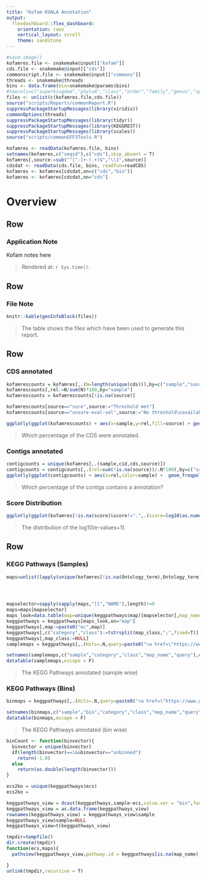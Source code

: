 ```yaml
---
title: "Kofam KOALA Annotation"
output: 
  flexdashboard::flex_dashboard:
    orientation: rows
    vertical_layout: scroll
    theme: sandstone
---
```


```r
#save.image()
kofamres.file <- snakemake@input[["kofam"]]
cds.file <- snakemake@input[["cds"]]
commonscript.file <- snakemake@input[["commons"]]
threads <- snakemake@threads
bins <- data.frame(bin=snakemake@params$bins)
#taxcols=c("superkingdom","phylum","class","order","family","genus","species")
files <- unlist(c(kofamres.file,cds.file))
source("scripts/Reports/commonReport.R")
suppressPackageStartupMessages(library(viridis))
commonOptions(threads)
suppressPackageStartupMessages(library(tidyr))
suppressPackageStartupMessages(library(KEGGREST))
suppressPackageStartupMessages(library(scales))
source("scripts/commonGFF3Tools.R")

kofamres <- readData(kofamres.file, bins)
setnames(kofamres,c("seqid"),c("cds"),skip_absent = T)
kofamres[,source:=sub("^[^-]+-(.+)$","\\1",source)]
cdsdat <- readData(cds.file, bins, readfun=readCDS)
kofamres <- kofamres[cdsdat,on=c("cds","bin")]
kofamres <- kofamres[cdsdat,on="cds"]

```

# Overview

## Row

### Application Note

Kofam notes here

> Rendered at: `r Sys.time()`.

## Row

### File Note

```r
knitr::kable(genInfoBlock(files))
```
> The table shows the files which have been used to generate this report.


## Row

### CDS annotated

```r
kofamrescounts = kofamres[,.(N=length(unique(cds))),by=c("sample","source")]
kofamrescounts[,rel:=N/sum(N)*100,by="sample"]
kofamrescounts = kofamrescounts[!is.na(source)]

kofamrescounts[source=="sure",source:="Threshold met"]
kofamrescounts[source=="unsure-eval-sel",source:="No threshold\navailable, E-Value\nselected"]

ggplotly(ggplot(kofamrescounts) + aes(x=sample,y=rel,fill=source) + geom_bar(stat="identity",position="stack") + labs(x="Sample",fill="Source",y="Of all CDS") + scale_y_continuous(labels = function(x) paste0(x, "%")))
```

> Which percentage of the CDS were annotated. 

### Contigs annotated

```r
contigcounts = unique(kofamres[,.(sample,cid,cds,source)])
contigcounts = contigcounts[,.(rel=sum(!is.na(source))/.N*100),by=c("sample","cid")]
ggplotly(ggplot(contigcounts) + aes(x=rel,color=sample) +  geom_freqpoly(aes(y=1*..density..*100),position='identity',binwidth=1) + labs(x="Of CDS in contig annotated",fill="Sample",y="Of all Contigs") + scale_x_continuous(labels = function(x) paste0(x, "%")) + scale_y_continuous(labels = function(x) paste0(x, "%")) )
```

> Which percentage of the contigs contains a annotation?


### Score Distribution

```r
ggplotly(ggplot(kofamres[!is.na(score)&score!=".",.(score=log10(as.numeric(score)+1),sample)]) + aes(x=score,color=sample)  + geom_density(trim=T) + labs(x="log(eval+1)",y="Density estimate",color="Sample"))
```

> The distribution of the log10(e-values+1).

## Row

### KEGG Pathways (Samples)

```r

maps=unlist(lapply(unique(kofamres[!is.na(Ontology_term),Ontology_term]),function(x)tryCatch(keggLink("pathway",x), error = function(e)e)))




mapselector=sapply(sapply(maps,"[[","NAME"),length)!=0
maps=maps[mapselector]
maps_look=data.table(map=unique(keggpathways$map)[mapselector],map_name=sapply(maps,"[[","NAME"),map_class=sapply(maps,"[[","CLASS"))
keggpathways = keggpathways[maps_look,on="map"]
keggpathways[,map:=paste0("ec",map)]
keggpathways[,c("category","class"):=tstrsplit(map_class,";",fixed=T)]
keggpathways[,map_class:=NULL]
samplemaps = keggpathways[,.(Hits=.N,query=paste0("<a href=\"https://www.genome.jp/kegg-bin/show_pathway?",map[[1]],"+",paste0(ecs,collapse="+"),"\">",map[[1]],"</a>")),by=c("sample","category","class","map_name")]

setnames(samplemaps,c("sample","category","class","map_name","query"),c("Sample","Category","Class","Pathway","Link"))
datatable(samplemaps,escape = F)
```

> The KEGG Pathways annotated (sample wise)

### KEGG Pathways (Bins)

```r
binmaps = keggpathways[,.(Hits=.N,query=paste0("<a href=\"https://www.genome.jp/kegg-bin/show_pathway?",map[[1]],"+",paste0(ecs,collapse="+"),"\">",map[[1]],"</a>")),by=c("sample","bin","category","class","map_name")]

setnames(binmaps,c("sample","bin","category","class","map_name","query"),c("Sample","Bin","Category","Class","Pathway","Link"))
datatable(binmaps,escape = F)
```

> The KEGG Pathways annotated (bin wise)


```r
binCount <- function(binvector){
  binvector = unique(binvector)
  if(length(binvector)==1&&binvector=="unbinned")
    return(-1.0)
  else
    return(as.double(length(binvector)))
}

ecs2ko = unique(keggpathways$ecs)
ecs2ko = 

keggpathways_view = dcast(keggpathways,sample~ecs,value.var = "bin",fun.aggregate = binCount)
keggpathways_view = as.data.frame(keggpathways_view)
rownames(keggpathways_view) = keggpathways_view$sample
keggpathways_view$sample=NULL
keggpathways_view=t(keggpathways_view)

tmpdir=tempfile()
dir.create(tmpdir)
function(ecs,maps){
  pathview(keggpathways_view,pathway.id = keggpathways[is.na(map_name),map],species="ko",kegg.dir = tmpdir,gene.idtype="KEGG",dsicrete=list(gene=T, cpd=FALSE))

}
unlink(tmpdir,recursive = T)
```
